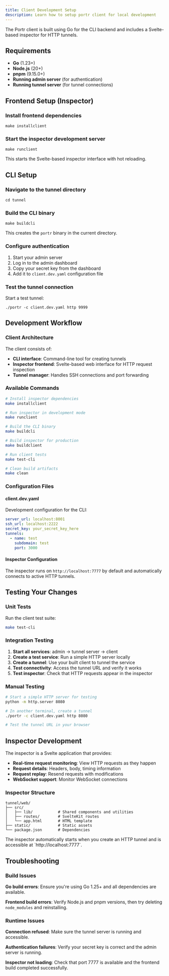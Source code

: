 ```yaml
---
title: Client Development Setup
description: Learn how to setup portr client for local development
---
```



The Portr client is built using Go for the CLI backend and includes a Svelte-based inspector for HTTP tunnels.

## Requirements

- **Go** (1.23+)
- **Node.js** (20+)
- **pnpm** (9.15.0+)
- **Running admin server** (for authentication)
- **Running tunnel server** (for tunnel connections)

## Frontend Setup (Inspector)

### Install frontend dependencies

```shell
make installclient
```

### Start the inspector development server

```shell
make runclient
```

This starts the Svelte-based inspector interface with hot reloading.

## CLI Setup

### Navigate to the tunnel directory

```shell
cd tunnel
```

### Build the CLI binary

```shell
make buildcli
```

This creates the `portr` binary in the current directory.

### Configure authentication

1. Start your admin server
2. Log in to the admin dashboard
3. Copy your secret key from the dashboard
4. Add it to `client.dev.yaml` configuration file

### Test the tunnel connection

Start a test tunnel:

```shell
./portr -c client.dev.yaml http 9999
```

## Development Workflow

### Client Architecture

The client consists of:

- **CLI interface**: Command-line tool for creating tunnels
- **Inspector frontend**: Svelte-based web interface for HTTP request inspection
- **Tunnel manager**: Handles SSH connections and port forwarding

### Available Commands

```bash
# Install inspector dependencies
make installclient

# Run inspector in development mode
make runclient

# Build the CLI binary
make buildcli

# Build inspector for production
make buildclient

# Run client tests
make test-cli

# Clean build artifacts
make clean
```

### Configuration Files

#### client.dev.yaml

Development configuration for the CLI:

```yaml
server_url: localhost:8001
ssh_url: localhost:2222
secret_key: your_secret_key_here
tunnels:
  - name: test
    subdomain: test
    port: 3000
```

#### Inspector Configuration

The inspector runs on `http://localhost:7777` by default and automatically connects to active HTTP tunnels.

## Testing Your Changes

### Unit Tests

Run the client test suite:

```bash
make test-cli
```

### Integration Testing

1. **Start all services**: admin → tunnel server → client
2. **Create a test service**: Run a simple HTTP server locally
3. **Create a tunnel**: Use your built client to tunnel the service
4. **Test connectivity**: Access the tunnel URL and verify it works
5. **Test inspector**: Check that HTTP requests appear in the inspector

### Manual Testing

```bash
# Start a simple HTTP server for testing
python -m http.server 8080

# In another terminal, create a tunnel
./portr -c client.dev.yaml http 8080

# Test the tunnel URL in your browser
```

## Inspector Development

The inspector is a Svelte application that provides:

- **Real-time request monitoring**: View HTTP requests as they happen
- **Request details**: Headers, body, timing information
- **Request replay**: Resend requests with modifications
- **WebSocket support**: Monitor WebSocket connections

### Inspector Structure

```
tunnel/web/
├── src/
│   ├── lib/           # Shared components and utilities
│   ├── routes/        # SvelteKit routes
│   └── app.html       # HTML template
├── static/            # Static assets
└── package.json       # Dependencies
```

<Callout type="info">
  The inspector automatically starts when you create an HTTP tunnel and is
  accessible at `http://localhost:7777`.
</Callout>

## Troubleshooting

### Build Issues

**Go build errors**: Ensure you're using Go 1.25+ and all dependencies are available.

**Frontend build errors**: Verify Node.js and pnpm versions, then try deleting `node_modules` and reinstalling.

### Runtime Issues

**Connection refused**: Make sure the tunnel server is running and accessible.

**Authentication failures**: Verify your secret key is correct and the admin server is running.

**Inspector not loading**: Check that port 7777 is available and the frontend build completed successfully.

